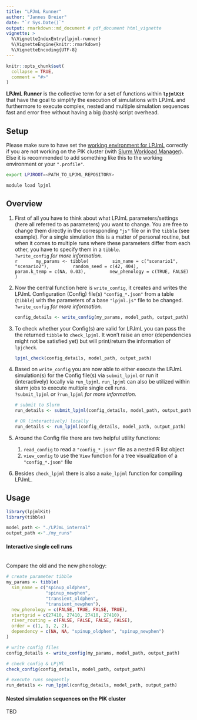 ```yaml
---
title: "LPJmL Runner"
author: "Jannes Breier"
date: "`r Sys.Date()`"
output: rmarkdown::md_document # pdf_document html_vignette
vignette: >
  %\VignetteIndexEntry{lpjml-runner}
  %\VignetteEngine{knitr::rmarkdown}
  %\VignetteEncoding{UTF-8}
---
```


```r
knitr::opts_chunk$set(
  collapse = TRUE,
  comment = "#>"
)
```

**LPJmL Runner** is the collective term for a set of functions within **`lpjmlKit`**
that have the goal to simplify the execution of simulations with LPJmL
and furthermore to execute complex, nested and multiple simulation sequences
fast and error free without having a big (bash) script overhead.


## Setup

Please make sure to have set the
[working environment for LPJmL](https://gitlab.pik-potsdam.de/lpjml/LPJmL_internal/-/blob/master/INSTALL)
correctly if you are not working on the PIK cluster
(with [Slurm Workload Manager](https://www.pik-potsdam.de/en/institute/about/it-services/hpc/user-guides/slurm)).
Else it is recommended to add something like this to the working environment or your `".profile"`.
\newline

```bash
export LPJROOT=<PATH_TO_LPJML_REPOSITORY>

module load lpjml
```

## Overview

1. First of all you have to think about what LPJmL parameters/settings 
(here all referred to as parameters) you want to change. 
You are free to change them directly in the corresponding `"js"` file
or in the `tibble` (see example).
For a single simulation this is a matter of personal routine,
but when it comes to multiple runs where these parameters differ from each other,
you have to specify them in a `tibble`.  
`?write_config` *for more information.*
\
      ```r
      my_params <- tibble(
        sim_name = c("scenario1", "scenario2"),
        random_seed = c(42, 404),
        param.k_temp = c(NA, 0.03),
        new_phenology = c(TRUE, FALSE)
      )
      ```


2. Now the central function here is `write_config`,
it creates and writes the LPJmL Configuration (Config) file(s) `"config_*.json"` from a table (`tibble`)
with the parameters of a base `"lpjml.js"` file to be changed.  
`?write_config` *for more information.*
\

      ```r
      config_details <- write_config(my_params, model_path, output_path)
      ```


3. To check whether your Config(s) are valid for LPJmL
you can pass the the returned `tibble` to `check_lpjml`.
It won't raise an error (dependencies might not be satisfied yet)
but will print/return the information of `lpjcheck`.
\

      ```r
      lpjml_check(config_details, model_path, output_path)
      ```


4. Based on `write_config` you are now able to either execute the LPJmL simulation(s)
for the Config file(s) via `submit_lpjml` or run it (interactively) locally via
`run_lpjml`. `run_lpjml` can also be utilized within slurm jobs to execute multiple
single cell runs.  
`?submit_lpjml` *or* `?run_lpjml` *for more information.*
\

      ```r
      # submit to Slurm
      run_details <- submit_lpjml(config_details, model_path, output_path)
      
      # OR (interactively) locally
      run_details <- run_lpjml(config_details, model_path, output_path)
      ```


6. Around the Config file there are two helpful utility functions:
      1. `read_config` to read a `"config_*.json"` file as a nested R list object
      2. `view_config` to use the `View` function for a tree visualization of a `"config_*.json"` file
      \newline


7. Besides `check_lpjml` there is also a `make_lpjml` function for compiling LPJmL.
\

## Usage

```r
library(lpjmlKit)
library(tibble)

model_path <- "./LPJmL_internal"
output_path <-"./my_runs"

```


#### Interactive single cell runs\
\
Compare the old and the new phenology:
```r

# create parameter tibble
my_params <- tibble(
  sim_name = c("spinup_oldphen",
               "spinup_newphen",
               "transient_oldphen",
               "transient_newphen"),
  new_phenology = c(FALSE, TRUE, FALSE, TRUE),
  startgrid = c(27410, 27410, 27410, 27410),
  river_routing = c(FALSE, FALSE, FALSE, FALSE),
  order = c(1, 1, 2, 2),
  dependency = c(NA, NA, "spinup_oldphen", "spinup_newphen")
)

# write config files
config_details <- write_config(my_params, model_path, output_path)

# check config & LPjMl
check_config(config_details, model_path, output_path)

# execute runs sequently
run_details <- run_lpjml(config_details, model_path, output_path)


```


#### Nested simulation sequences on the PIK cluster

TBD